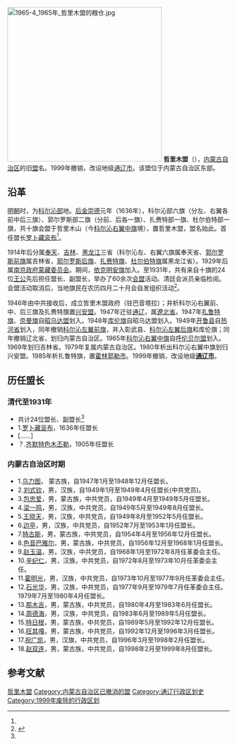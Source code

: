 [[File:1965-4_1965年_哲里木盟的粮仓.jpg|350px]]
'''哲里木盟'''（{{mong|m =ᠵᠢᠷᠢᠮ ᠦ᠋ᠨ<br>ᠴᠢᠭᠤᠯᠭᠠᠨ|k =Жиримийн чуулган}}），[[内蒙古自治区|内蒙古自治区]]的旧[[盟|盟]]名。1999年撤销，改设地级[[通辽市|通辽市]]。该盟位于内蒙古自治区东部。

==沿革==

[[明朝|明朝]]时，为[[科尔沁部|科尔沁部]]地。[[后金|后金]][[崇德|崇德]]元年（1636年），科尔沁部六旗（分左、右翼各前中后三旗）、郭尔罗斯部二旗（分前、后各一旗）、扎赉特部一旗、杜尔伯特部一旗，共十旗会盟于哲里木山（今[[科尔沁右翼中旗|科尔沁右翼中旗]]境），置哲里木盟，盟名始此。首任盟长[[罗卜藏衮布|罗卜藏衮布]]<ref name=a1/>。

1914年后分属[[奉天省|奉天]]、[[吉林省_(中華民國)|吉林]]、[[黑龍江省_(中華民國)|黑龙江]]三省（科尔沁左、右翼六旗属奉天省、[[郭尔罗斯前旗|郭尔罗斯前旗]]属吉林省，[[郭尔罗斯后旗|郭尔罗斯后旗]]、[[扎赉特旗|扎赉特旗]]、[[杜尔伯特旗|杜尔伯特旗]]属黑龙江省）。1929年后属[[南京政府|南京政府]][[蒙藏委员会|蒙藏委员会]]。期间，[[依克明安旗|依克明安旗]]加入。至1931年，共有来自十旗的24位[[蒙古王公|王公]]先后担任盟长、副盟长，举办了60余次[[会盟_(清朝)|会盟]]活动。清廷会派员亲临检阅。会盟活动取消后，当地旗民在农历四月二十月会自发组织活动<ref name="a1">{{Cite web |url=http://www.tongliao.gov.cn/tl/mzfs/2020-06/28/content_878870f39bc84c9b858bb272df4a65d5.shtml |title=十旗会盟——哲里木盟的由来 |accessdate=2020-12-25 |author= |date=2020-06-28 |work= |publisher=通辽市人民政府网站，信息来源：通辽市政府办公室 |language=Zh-hans }}{{Dead link}}</ref>。

1946年由中共接收后，成立哲里木盟政府（驻巴音塔拉）；并析科尔沁右翼前、中、后三旗及扎赉特旗置[[兴安盟|兴安盟]]。1947年迁驻[[通辽|通辽]]，属[[遼北省_(中華民國)|遼北省]]。1947年[[扎鲁特旗|扎鲁特旗]]、[[奈曼旗|奈曼旗]]自[[昭乌达盟|昭乌达盟]]划入。1948年[[库伦旗|库伦旗]]自昭乌达盟划入。1949年[[开鲁县|开鲁县]]自[[热河省|热河省]]划入，同年撤销[[科尔沁左翼前旗|科尔沁左翼前旗]]，并入彰武县、[[科尔沁左翼后旗|科尔沁左翼后旗]]和库伦旗；同年撤销辽北省，划归内蒙古自治区。1965年[[科尔沁右翼中旗|科尔沁右翼中旗]]自[[呼伦贝尔盟|呼伦贝尔盟]]划入。1969年划归吉林省。1979年复属内蒙古自治区。1980年析出科尔沁右翼中旗划归兴安盟。1985年析扎鲁特旗，置[[霍林郭勒市|霍林郭勒市]]。1999年撤销，改设地级'''[[通辽市|通辽市]]'''。

== 历任盟长 ==

=== 清代至1931年 ===
*共计24位盟长、副盟长<ref name=a1/>
*1.[[罗卜藏衮布|罗卜藏衮布]]，1636年任盟长
*[……]
*？.[[齐默特色木丕勒|齐默特色木丕勒]]，1905年任盟长

=== 内蒙古自治区时期 ===
*1.[[乌力图|乌力图]]， 蒙古族，自1947年1月至1948年12月任盟长。
*2.[[刘式钦|刘式钦]]，男，汉族，自1949年1月至1949年4月任盟长(中共党员)。
*3.[[包忠爱|包忠爱]]，男，蒙古族，中共党员，自1949年4月至1949年5月任盟长。
*4.[[梁一鸣|梁一鸣]]，男，汉族，中共党员，自1949年5月至1949年8月任盟长。
*5.[[王晓天|王晓天]]，男，汉族，中共党员，自1949年8月至1952年5月任盟长。
*6.[[边亭|边亭]]，男，汉族，中共党员，自1952年7月至1953年1月任盟长。
*7.[[特古斯|特古斯]]，男，蒙古族，中共党员，自1954年4月至1956年12月任盟长。
*8.[[色音巴雅尔|色音巴雅尔]]，男，蒙古族，中共党员，自1956年12月至1968年1月任盟长。
*9.[[赵玉温|赵玉温]]，男，汉族，中共党员，自1968年1月至1972年8月任革委会主任。
*10.[[辛纪仁|辛纪仁]]，男，汉族，中共党员，自1972年8月至1973年10月任革委会主任。
*11.[[霍明光|霍明光]]，男，汉族，中共党员，自1973年10月至1977年9月任革委会主任。
*12.[[石光华|石光华]]，男，汉族，中共党员，自1977年9月至1979年7月任革委会主任。1979年7月至1980年4月任盟长。
*13.[[那木吉|那木吉]]，男，蒙古族，中共党员，自1980年4月至1983年6月任盟长。
*14.[[周德海|周德海]]，男，汉族，中共党员，自1983年6月至1989年5月任盟长。
*15.[[特日根|特日根]]，男，蒙古族，中共党员，自1989年5月至1992年12月任盟长。
*16.[[旺其嘎|旺其嘎]]，男，蒙古族，中共党员，自1992年12月至1996年3月任盟长。
*17.[[祝广凯|祝广凯]]，男，汉旗，中共党员，自1996年3月至1998年2月任盟长。
*18.[[赵双连|赵双连]]，男，蒙古族，中共党员，自1998年2月至1999年8月任盟长。

== 参考文献 ==
{{Reflist|25em}}

{{内蒙古盟建制的演变}}
{{外藩蒙古王公}}
{{清代蒙古}}
{{中華民國遼北省行政區劃}}
{{中華民國吉林省行政區劃}}

[[Category:哲里木盟|]]
[[Category:内蒙古自治区已撤消的盟|Category:内蒙古自治区已撤消的盟]]
[[Category:通辽行政区划史|Category:通辽行政区划史]]
[[Category:1999年废除的行政区划|Category:1999年废除的行政区划]]